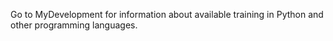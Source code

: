 <!-- Got any organisation information on where to learn R or Python? Does your institute run carpentries training or data science help? Include it below. -->
Go to MyDevelopment for information about available training in Python and other programming languages.
